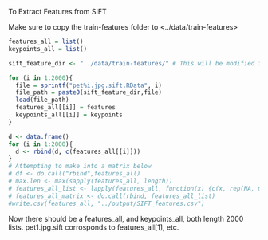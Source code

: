 To Extract Features from SIFT

Make sure to copy the train-features folder to <../data/train-features>

```r
features_all = list()
keypoints_all = list()

sift_feature_dir <- "../data/train-features/" # This will be modified for different data sets.

for (i in 1:2000){
  file = sprintf("pet%i.jpg.sift.RData", i)
  file_path = paste0(sift_feature_dir,file)
  load(file_path)
  features_all[[i]] = features
  keypoints_all[[i]] = keypoints
}

d <- data.frame()
for (i in 1:2000){
  d <- rbind(d, c(features_all[[i]]))
}
# Attempting to make into a matrix below
# df <- do.call("rbind",features_all)
# max.len <- max(sapply(features_all, length))
# features_all_list <- lapply(features_all, function(x) {c(x, rep(NA, max.len - length(x)))})
# features_all_matrix <- do.call(rbind, features_all_list)
#write.csv(features_all, "../output/SIFT_features.csv")

```

Now there should be a features_all, and keypoints_all, both length 2000 lists. pet1.jpg.sift corrosponds to features_all[1], etc.